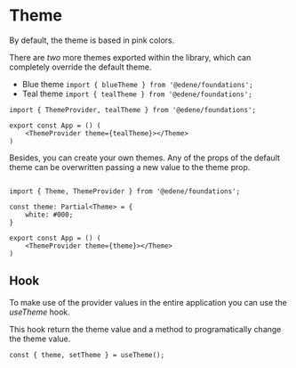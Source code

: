 
<Meta title="Developer Guide/Theme" />

# Theme

By default, the theme is based in pink colors.

There are _two_ more themes exported within the library, which can completely override the default theme.

-   Blue theme `import { blueTheme } from '@edene/foundations';`
-   Teal theme `import { tealTheme } from '@edene/foundations';`

```tsx
import { ThemeProvider, tealTheme } from '@edene/foundations';

export const App = () (
    <ThemeProvider theme={tealTheme}></Theme>
)
```

Besides, you can create your own themes. Any of the props of the default theme can be overwritten passing a new value to the theme prop.

```tsx

import { Theme, ThemeProvider } from '@edene/foundations';

const theme: Partial<Theme> = {
    white: #000;
}

export const App = () (
    <ThemeProvider theme={theme}></Theme>
)
```

## Hook

To make use of the provider values in the entire application you can use the _useTheme_ hook.

This hook return the theme value and a method to programatically change the theme value.

```tsx
const { theme, setTheme } = useTheme();
```
